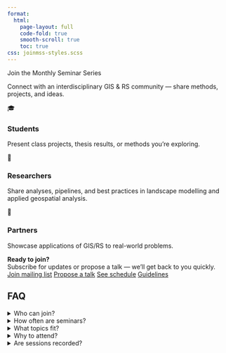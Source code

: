 ```yaml
---
format:
  html:
    page-layout: full
    code-fold: true
    smooth-scroll: true
    toc: true
css: joinmss-styles.scss
---
```


```{=html}
<div class="ju-wrap">
  <p class= "title">Join the Monthly Seminar Series</p>
  <p class="ju-lead">Connect with an interdisciplinary GIS &amp; RS community — share methods, projects, and ideas.</p>

  <div class="ju-cards ju-grid-cards">
    <article class="ju-card ju-pad">
      <div class="ju-card-icon">🎓</div>
      <h3>Students</h3>
      <p>Present class projects, thesis results, or methods you’re exploring.</p>
    </article>
    <article class="ju-card ju-pad">
      <div class="ju-card-icon">🔬</div>
      <h3>Researchers</h3>
      <p>Share analyses, pipelines, and best practices in landscape modelling and applied geospatial analysis.</p>
    </article>
    <article class="ju-card ju-pad">
       <div class="ju-card-icon">🏢</div>
      <h3>Partners</h3>
      <p>Showcase applications of GIS/RS to real-world problems.</p>
    </article>
  </div>

  <div class="ju-banner ju-card">
    <div class="ju-banner-inner">
      <div>
        <strong>Ready to join?</strong><br/>
        Subscribe for updates or propose a talk — we’ll get back to you quickly.
      </div>
      <div class="ju-banner-actions">
       <a class="ju-btn ghost" href="https://forms.office.com/pages/responsepage.aspx?id=vCSKZI2pJUCcYEjBmhQgaRDLeEr1KmNIhe_T6TpcoFxUQzJDRUM4OEFSQkdXQlpTS1BOTE9CQ1gwVi4u&origin=lprLink&route=shorturl">Join mailing list</a>
      <a class="ju-btn ghost" href="https://forms.office.com/pages/responsepage.aspx?id=vCSKZI2pJUCcYEjBmhQgaRDLeEr1KmNIhe_T6TpcoFxUQkhGQkxFMlNOWVRZSjNTNVJaTVk5R1lFWC4u&route=shorturl">Propose a talk</a>
      <a class="ju-btn ghost" href="https://universityofbergen-my.sharepoint.com/:x:/g/personal/augusto_naschimento_uib_no/EXfj5JpJs6dAgqwwaEASl3wBUR--hPrwcHlqLp0ppNDDrQ?e=YmdMrA">See schedule</a>
      <a class="ju-btn ghost" href="https://universityofbergen-my.sharepoint.com/:p:/g/personal/augusto_naschimento_uib_no/EYWphSekdnNPiXNOFh5HByMBi7LIw82K4bqjqSoKeCOUZQ?e=ZaShqm">Guidelines</a>
      </div>
    </div>
  </div>

  <div class="ju-faq ju-card ju-pad">
    <h2>FAQ</h2>
    <details>
      <summary>Who can join?</summary>
      <p>Anyone interested is welcome to join, whether you are an experienced researcher or just starting with GIS/RS. Presenters will alternate between the University of Bergen (UiB) and the University of Amsterdam (UvA), however if you have a very cool topic GIS or RS, please sent us a request <a href="https://forms.office.com/pages/responsepage.aspx?id=vCSKZI2pJUCcYEjBmhQgaRDLeEr1KmNIhe_T6TpcoFxUQkhGQkxFMlNOWVRZSjNTNVJaTVk5R1lFWC4u&route=shorturl">here</a> or <a href="mailto:augusto.naschimento@uib.no">contact us</a> directly.</p>
    </details>

    <details>
      <summary>How often are seminars?</summary>
      <p>The seminar series will take place monthly. Speakers will alternate between the University of Bergen (UiB) and the University of Amsterdam (UvA). Each session will last 50–60 minutes and will feature either two 20-minute presentations or one 40-minute presentation, with time reserved for questions.</p>
      <p>For more information regarding the monthly seminar series's schedule look at our <a href="https://universityofbergen-my.sharepoint.com/:x:/g/personal/augusto_naschimento_uib_no/EXfj5JpJs6dAgqwwaEASl3wBUR--hPrwcHlqLp0ppNDDrQ?e=YmdMrA">timetable</a> or <a href="mailto:augusto.naschimento@uib.no">contact us</a>.</p>
    </details>

    <details>
      <summary>What topics fit?</summary>
      <p>We welcome any GIS- or remote sensing-related work applied to landscape change, from methods to real-world applications. Our audience is interdisciplinary, so please be tailor for a broad understanding. If you are unsure how to adapt for a general audience, please consult <a href="https://universityofbergen-my.sharepoint.com/:x:/g/personal/augusto_naschimento_uib_no/EXfj5JpJs6dAgqwwaEASl3wBUR--hPrwcHlqLp0ppNDDrQ?e=YmdMrA">Guidelines for Presenting to a Broad Audience</a>.</p>
    </details>

    <details>
      <summary>Why to attend?</summary>
      <p>Connect with researchers and students from a wide range of disciplines worldwide. Gain practical insights into how GIS/RS can be applied to real-world environmental challenges. Engage in cross-disciplinary knowledge sharing and explore cutting-edge methods and applications. Empower change in a rapidly evolving world.</p>
    </details>

    <details>
      <summary>Are sessions recorded?</summary>
      <p>Presenters may choose wether their session in recorded. If consent is given, the recording will be available on our <a href="https://www.youtube.com/channel/UCZt7a3ArKzdqt1-BB9TX8bg">YouTube Channel</a></p>
    </details>
  </div>
</div>
```